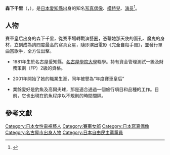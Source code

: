 {{blpsources|time=2015-08-10T01:20:33+00:00}}
{{expand|time=2015-08-10T01:20:33+00:00}}
{{Infobox model
| name = 森下千里
| image =
| 圖片尺寸 = 
| foreign_name = {{lang|ja|森下 千里［もりした ちさと］}}
| romaji = Morishita Chisato
| nick_name  = 
| birth_name = 
| birth_date = {{birth date and age|1981|9|1}}
| birth_place ={{JPN}}[[愛知縣|愛知縣]][[名古屋市|名古屋市]]
| height = {{height|m=1.66}} 
| haircolor = 黑色
| eyecolor = 黑色
| occupation    = [[寫真偶像|寫真偶像]]、[[演員|演員]]
| measurements<!-- 三围 -->   = 88 - 55 - 87 cm
| dress size = 
| spouse = 
| agency<!-- 公司 -->  =BUGSY
| website = 
}}

'''森下千里'''（{{lang-ja|森下 千里}}，{{bd|1981年|9月1日|||Morishita Chisato}}），是[[日本|日本]][[愛知縣|愛知縣]]出身的知名[[写真|写真]][[偶像|偶像]]、[[模特兒|模特兒]]、[[演员|演员]]<ref>{{cite web|url=http://www.youmaker.com/video/svgb-ac93e781cbe54d6f953dcac5ff9e8cb8001.html.%E5%85%A8%E6%97%A5%E6%9C%AC%E5%85%AC%E8%AA%8D%E6%9C%80%E6%BC%82%E4%BA%AE%E7%9A%84%E8%BB%8A%E5%B1%95%E7%BE%8E%E5%A5%B3%E2%80%94%E6%A3%AE%E4%B8%8B%E5%8D%83%E9%87%8C.html|title=《全日本公认最漂亮的车展美女—森下千里》|accessdate=2015-08-10|work=|publisher=环球华网|language=zh-hans|archive-date=2015-11-19|archive-url=https://web.archive.org/web/20151119233608/http://www.youmaker.com/video/svgb-ac93e781cbe54d6f953dcac5ff9e8cb8001.html.%E5%85%A8%E6%97%A5%E6%9C%AC%E5%85%AC%E8%AA%8D%E6%9C%80%E6%BC%82%E4%BA%AE%E7%9A%84%E8%BB%8A%E5%B1%95%E7%BE%8E%E5%A5%B3%E2%80%94%E6%A3%AE%E4%B8%8B%E5%8D%83%E9%87%8C.html|dead-url=no}}</ref>。

==人物==
賽車皇后出身的森下千里，從賽車場轉戰演藝圈，憑藉她那天使的面孔、魔鬼的身材，立刻成為詢問度最高的寫真女星，隨即演出電影《完全自殺手冊》，並發行單曲當歌手，全方位出擊。

*1981年生於名古屋愛知縣。[[名古屋學院大學|名古屋學院大學]]輟學。持有資金管理測試一級及財務策劃（FP）2級的資格。

*2001年開始了她的職業生涯，同年被譽為“年度賽車皇后”

*業餘愛好是釣魚及高爾夫球，那是適合通過一個旅行項目和品種的工作。目前，它也出現在釣魚程序以不規則的時間間隔。

== 參考文獻 ==
{{reflist}}

{{DEFAULTSORT:Morishita Chisato}}

[[Category:日本女性電視藝人|Category:日本女性電視藝人]]
[[Category:賽車女郎|Category:賽車女郎]]
[[Category:日本寫真偶像|Category:日本寫真偶像]]
[[Category:名古屋市出身人物|Category:名古屋市出身人物]]
[[Category:日本自由民主黨黨員|Category:日本自由民主黨黨員]]